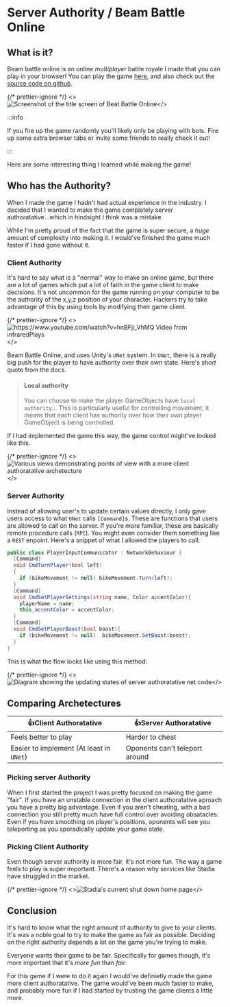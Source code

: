 # Server Authority / Beam Battle Online

## What is it?

Beam battle online is an online _multiplayer_ battle royale I made that you can play in your browser! You can play the game [here](https://www.robertaron.io/BeamBattleOnline/), and also check out the [source code on github](https://github.com/RobertAron/BeamBattleOnline).

{/* prettier-ignore */}
<>![Screenshot of the title screen of Beat Battle Online](./img/BeamBattleOnlineTitleScreen.webp)</>

:::info

If you fire up the game randomly you'll likely only be playing with bots. Fire up some extra browser tabs or invite some friends to really check it out!

:::

Here are some interesting thing I learned while making the game!

## Who has the Authority?

When I made the game I hadn't had actual experience in the industry. I decided that I wanted to make the game completely server authoratative...which in hindsight I think was a mistake.

While I'm pretty proud of the fact that the game is super secure, a _huge_ amount of complexity into making it. I would've finished the game much faster if I had gone without it.

### Client Authority

It's hard to say what is a "normal" way to make an online game, but there are a lot of games which put a lot of faith in the game client to make decisions. It's not uncommon for the game running on your computer to be the authority of the x,y,z position of your character. Hackers try to take advantage of this by using tools by modifying their game client.

{/* prettier-ignore */}
<>![https://www.youtube.com/watch?v=hnBFji_VhMQ Video from infraredPlays](./img/fallguyshacker.gif)</>

Beam Battle Online, and uses Unity's `UNet` system. In `UNet`, there is a really big push for the player to have authority over their own state. Here's short quote from the docs.

> #### Local authority
>
> You can choose to make the player GameObjects have `local authority`... This is particularly useful for controlling movement; it means that each client has authority over how their own player GameObject is being controlled.

If I had implemented the game this way, the game control might've looked like this.

{/* prettier-ignore */}
<>![Various views demonstrating points of view with a more client authoratative archetecture](./img/ClientAuthoratativeNetCode.svg)</>

### Server Authority

Instead of allowing user's to update certain values directly, I only gave users access to what `UNet` calls `[Command]`s. These are functions that users are allowed to call on the server. If you're more familiar, these are basically remote procedure calls (`RPC`). You might even consider them something like a `REST` enpoint. Here's a snippet of what I allowed the players to call:

```cs
public class PlayerInputCommunicator : NetworkBehaviour {
  [Command]
  void CmdTurnPlayer(bool left)
  {
    if (bikeMovement != null) bikeMovement.Turn(left);
  }
  [Command]
  void CmdSetPlayerSettings(string name, Color accentColor){
    playerName = name;
    this.accentColor = accentColor;
  }
  [Command]
  void CmdSetPlayerBoost(bool boost){
    if (bikeMovement != null)  bikeMovement.SetBoost(boost);
  }
}
```

This is what the flow looks like using this method:

{/* prettier-ignore */}
<>![Diagram showing the updating states of server authoratative net code](./img/ServerAuthoratativeNetCode.svg)</>

## Comparing Archetectures

| 👍Client Authoratative                   | 👍Server Authoratative         |
| ---------------------------------------- | ------------------------------ |
| Feels better to play                     | Harder to cheat                |
| Easier to implement (At least in `UNet`) | Oponents can't teleport around |

### Picking server Authority

When I first started the project I was pretty focused on making the game "fair". If you have an unstable connection in the client authoratative aproach you have a pretty big advantage. Even if you aren't cheating, with a bad connection you still pretty much have full control over avoiding obsatacles. Even if you have smoothing on player's positions, oponents will see you teleporting as you sporadically update your game state.

### Picking Client Authority

Even though server authority is more fair, it's not more fun. The way a game feels to play is super important. There's a reason why services like Stadia have struggled in the market.

{/* prettier-ignore */}
<>![`Stadia's current shut down home page`](./img/StadiaShutDown.webp)</>

## Conclusion

It's hard to know what the right amount of authority to give to your clients. It's was a noble goal to try to make the game as fair as possible. Deciding on the right authority depends a lot on the game you're trying to make.

Everyone wants their game to be fair. Specifically for games though, it's more important that it's _more fun_ than _fair_.

For this game if I were to do it again I would've definietly made the game more client authoratative. The game would've been much faster to make, and probably more fun if I had started by trusting the game clients a little more.
